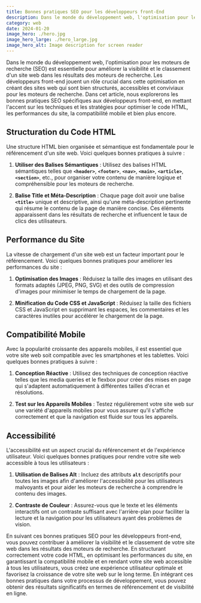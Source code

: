 ```yaml
---
title: Bonnes pratiques SEO pour les développeurs front-End
description: Dans le monde du développement web, l'optimisation pour les moteurs de recherche (SEO) est essentielle pour améliorer la visibilité et le classement d'un site web dans les résultats des moteurs de recherche. Les développeurs front-end jouent un rôle crucial . . .
category: web
date: 2024-01-20
image_hero: ./hero.jpg
image_hero_large: ./hero_large.jpg
image_hero_alt: Image description for screen reader
---
```


Dans le monde du développement web, l'optimisation pour les moteurs de recherche (SEO) est essentielle pour améliorer la visibilité et le classement d'un site web dans les résultats des moteurs de recherche. Les développeurs front-end jouent un rôle crucial dans cette optimisation en créant des sites web qui sont bien structurés, accessibles et conviviaux pour les moteurs de recherche. Dans cet article, nous explorerons les bonnes pratiques SEO spécifiques aux développeurs front-end, en mettant l'accent sur les techniques et les stratégies pour optimiser le code HTML, les performances du site, la compatibilité mobile et bien plus encore.

## Structuration du Code HTML

Une structure HTML bien organisée et sémantique est fondamentale pour le référencement d'un site web. Voici quelques bonnes pratiques à suivre :

1. **Utiliser des Balises Sémantiques** : Utilisez des balises HTML sémantiques telles que **`<header>`**, **`<footer>`**, **`<nav>`**, **`<main>`**, **`<article>`**, **`<section>`**, etc., pour organiser votre contenu de manière logique et compréhensible pour les moteurs de recherche.

2. **Balise Title et Méta-Description** : Chaque page doit avoir une balise **`<title>`** unique et descriptive, ainsi qu'une méta-description pertinente qui résume le contenu de la page de manière concise. Ces éléments apparaissent dans les résultats de recherche et influencent le taux de clics des utilisateurs.

## Performance du Site

La vitesse de chargement d'un site web est un facteur important pour le référencement. Voici quelques bonnes pratiques pour améliorer les performances du site :

1. **Optimisation des Images** : Réduisez la taille des images en utilisant des formats adaptés (JPEG, PNG, SVG) et des outils de compression d'images pour minimiser le temps de chargement de la page.

2. **Minification du Code CSS et JavaScript** : Réduisez la taille des fichiers CSS et JavaScript en supprimant les espaces, les commentaires et les caractères inutiles pour accélérer le chargement de la page.

## Compatibilité Mobile

Avec la popularité croissante des appareils mobiles, il est essentiel que votre site web soit compatible avec les smartphones et les tablettes. Voici quelques bonnes pratiques à suivre :

1. **Conception Réactive** : Utilisez des techniques de conception réactive telles que les media queries et le flexbox pour créer des mises en page qui s'adaptent automatiquement à différentes tailles d'écran et résolutions.

2. **Test sur les Appareils Mobiles** : Testez régulièrement votre site web sur une variété d'appareils mobiles pour vous assurer qu'il s'affiche correctement et que la navigation est fluide sur tous les appareils.

## Accessibilité

L'accessibilité est un aspect crucial du référencement et de l'expérience utilisateur. Voici quelques bonnes pratiques pour rendre votre site web accessible à tous les utilisateurs :

1. **Utilisation de Balises Alt** : Incluez des attributs **`alt`** descriptifs pour toutes les images afin d'améliorer l'accessibilité pour les utilisateurs malvoyants et pour aider les moteurs de recherche à comprendre le contenu des images.

2. **Contraste de Couleur** : Assurez-vous que le texte et les éléments interactifs ont un contraste suffisant avec l'arrière-plan pour faciliter la lecture et la navigation pour les utilisateurs ayant des problèmes de vision.

<div class="mt-5 pt-2" />
En suivant ces bonnes pratiques SEO pour les développeurs front-end, vous pouvez contribuer à améliorer la visibilité et le classement de votre site web dans les résultats des moteurs de recherche. En structurant correctement votre code HTML, en optimisant les performances du site, en garantissant la compatibilité mobile et en rendant votre site web accessible à tous les utilisateurs, vous créez une expérience utilisateur optimale et favorisez la croissance de votre site web sur le long terme. En intégrant ces bonnes pratiques dans votre processus de développement, vous pouvez obtenir des résultats significatifs en termes de référencement et de visibilité en ligne.
